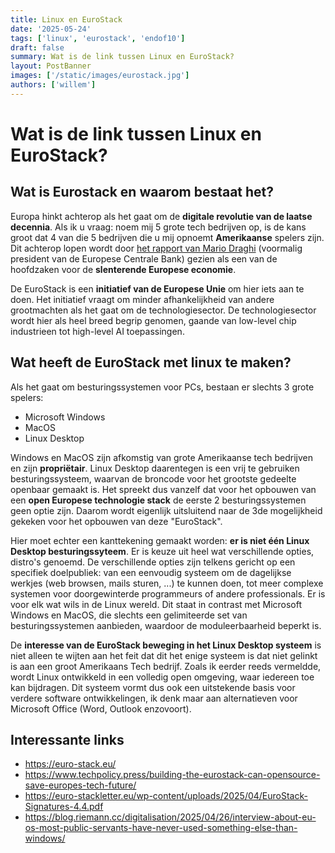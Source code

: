 ```yaml
---
title: Linux en EuroStack
date: '2025-05-24'
tags: ['linux', 'eurostack', 'endof10']
draft: false
summary: Wat is de link tussen Linux en EuroStack?
layout: PostBanner
images: ['/static/images/eurostack.jpg']
authors: ['willem']
---
```


# Wat is de link tussen Linux en EuroStack?

## Wat is Eurostack en waarom bestaat het?

Europa hinkt achterop als het gaat om de **digitale revolutie van de laatse decennia**. Als ik u vraag: noem mij 5 grote tech bedrijven op, is de kans groot dat 4 van die 5 bedrijven die u mij opnoemt **Amerikaanse** spelers zijn. Dit achterop lopen wordt door [het rapport van Mario Draghi](https://commission.europa.eu/topics/eu-competitiveness/draghi-report_en) (voormalig president van de Europese Centrale Bank) gezien als een van de hoofdzaken voor de **slenterende Europese economie**.

De EuroStack is een **initiatief van de Europese Unie** om hier iets aan te doen. Het initiatief vraagt om minder afhankelijkheid van andere grootmachten als het gaat om de technologiesector. De technologiesector wordt hier als heel breed begrip genomen, gaande van low-level chip industrieen tot high-level AI toepassingen.

## Wat heeft de EuroStack met linux te maken?

Als het gaat om besturingssystemen voor PCs, bestaan er slechts 3 grote spelers:

- Microsoft Windows
- MacOS
- Linux Desktop

Windows en MacOS zijn afkomstig van grote Amerikaanse tech bedrijven en zijn **propriëtair**. Linux Desktop daarentegen is een vrij te gebruiken besturingssysteem, waarvan de broncode voor het grootste gedeelte openbaar gemaakt is.
Het spreekt dus vanzelf dat voor het opbouwen van een **open Europese technologie stack** de eerste 2 besturingssystemen geen optie zijn. Daarom wordt eigenlijk uitsluitend naar de 3de mogelijkheid gekeken voor het opbouwen van deze "EuroStack".

Hier moet echter een kanttekening gemaakt worden: **er is niet één Linux Desktop besturingssyteem**. Er is keuze uit heel wat verschillende opties, distro's genoemd. De verschillende opties zijn telkens gericht op een specifiek doelpubliek: van een eenvoudig systeem om de dagelijkse werkjes (web browsen, mails sturen, ...) te kunnen doen, tot meer complexe systemen voor doorgewinterde programmeurs of andere professionals. Er is voor elk wat wils in de Linux wereld. Dit staat in contrast met Microsoft Windows en MacOS, die slechts een gelimiteerde set van besturingssystemen aanbieden, waardoor de moduleerbaarheid beperkt is.

De **interesse van de EuroStack beweging in het Linux Desktop systeem** is niet alleen te wijten aan het feit dat dit het enige systeem is dat niet gelinkt is aan een groot Amerikaans Tech bedrijf. Zoals ik eerder reeds vermeldde, wordt Linux ontwikkeld in een volledig open omgeving, waar iedereen toe kan bijdragen. Dit systeem vormt dus ook een uitstekende basis voor verdere software ontwikkelingen, ik denk maar aan alternatieven voor Microsoft Office (Word, Outlook enzovoort).

## Interessante links

- https://euro-stack.eu/
- https://www.techpolicy.press/building-the-eurostack-can-opensource-save-europes-tech-future/
- https://euro-stackletter.eu/wp-content/uploads/2025/04/EuroStack-Signatures-4.4.pdf
- https://blog.riemann.cc/digitalisation/2025/04/26/interview-about-eu-os-most-public-servants-have-never-used-something-else-than-windows/
